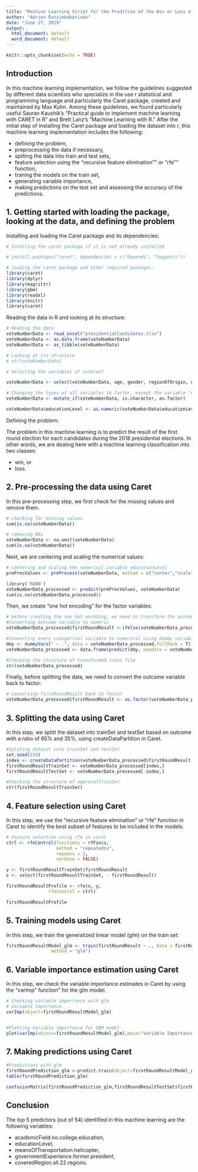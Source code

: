 ```yaml
---
title: "Machine Learning Script for the Predition of the Win or Loss of the Candidates During the First Round"
author: "Adrien Ratsimbaharison"
date: "June 27, 2019"
output:
  html_document: default
  word_document: default
---
```


```r
knitr::opts_chunk$set(echo = TRUE)
```

## Introduction

In this machine learning implementation, we follow the guidelines suggested by different data scientists who specialize in the use r statistical and programming language and particularly the Caret package, created and maintained by Max Kuhn. Among these guidelines, we found particularly useful Saurav Kaushik's "Practical guide to implement machine learning with CARET in R" and Brett Lanz's "Machine Learning with R." After the initial step of installing the Caret package and loading the dataset into r, this machine learning implementation includes the following:

- defining the problem,
- preprocessing the data if necessary,
- spliting the data into train and test sets,
- feature selection using the "recursive feature elimination"" or "rfe"" function,
- traning the models on the train set,
- generating variable importance,
- making predictions on the test set and assessing the accuracy of the predictions.


## 1. Getting started with loading the package, looking at the data, and defining the problem

Installing and loading the Caret package and its dependencies:

```r
# Intalling the caret package if it is not already installed

# install.packages("caret", dependencies = c("Depends", "Suggests"))

# loading the caret package and other required packages:
library(caret)
library(dplyr)
library(magrittr)
library(gbm)
library(readxl)
library(knitr)
library(caret)

```

Reading the data in R and looking at its structure:

```r
# Reading the data
voteNumberData <- read_excel("presidentialCandidates.xlsx")
voteNumberData <- as.data.frame(voteNumberData)
voteNumberData <- as_tibble(voteNumberData)

# Looking at its structure
# str(voteNumberData)

# Selecting the variables of interest

voteNumberData <- select(voteNumberData, age, gender, regionOfOrigin, educationLevel, academicField, professionalOccupation, governmentExperience, campaignIssue1, memberOfTheCollectif, meansOfTransportation, coveredRegion, rallyWithSupertars, tvRadioAdvertising, giftsToVoters, firstRoundResult)

# Changing the types of all variables to factor, except the variable "educationLevel" which should be kept numeric
voteNumberData <- mutate_if(voteNumberData, is.character, as.factor)

voteNumberData$educationLevel <- as.numeric(voteNumberData$educationLevel)

```


Defining the problem:

The problem in this machine learning is to predict the result of the first round election for each candidates during the 2018 presidential elections. In other words, we are dealing here with a machine learning classification into two classes:

- win, or
- loss.



## 2. Pre-processing the data using Caret

In this pre-processing step, we first check for the missing values and remove them. 

```r
# checking for missing values
sum(is.na(voteNumberData))

# removing NAs
voteNumberData <- na.omit(voteNumberData)
sum(is.na(voteNumberData))
```

Next, we are centering and scaling the numerical values:

```r
# centering and scaling the numerical variable educationLevel
preProcValues <- preProcess(voteNumberData, method = c("center","scale"))

library('RANN')
voteNumberData_processed <- predict(preProcValues, voteNumberData)
sum(is.na(voteNumberData_processed))

```


Then, we create "one hot encoding" for the factor variables:

```r
# before creating the one hot encoding, we need to transform the outcome variable to numeric
#Converting outcome variable to numeric
voteNumberData_processed$firstRoundResult <-ifelse(voteNumberData_processed$firstRoundResult=='loss',0,1)

#Converting every categorical variable to numerical using dummy variables
dmy <- dummyVars(" ~ .", data = voteNumberData_processed,fullRank = T)
voteNumberData_processed <- data.frame(predict(dmy, newdata = voteNumberData_processed))

#Checking the structure of transformed train file
str(voteNumberData_processed)
```
Finally, before splitting the data, we need to convert the outcome variable back to factor:

```r
# converting firstRoundResult back to factor
voteNumberData_processed$firstRoundResult <- as.factor(voteNumberData_processed$firstRoundResult)

```


## 3. Splitting the data using Caret


In this step, we splitt the dataset into trainSet and testSet based on outcome with a ratio of 65% and 35%, using createDataPartition in Caret.

```r

#Spliting dataset into trainSet and testSet
set.seed(234)
index <- createDataPartition(voteNumberData_processed$firstRoundResult, p=0.65, list=FALSE)
firstRoundResultTrainSet <- voteNumberData_processed[index,]
firstRoundResultTestSet <- voteNumberData_processed[-index,]

#Checking the structure of approvalTrainSet
str(firstRoundResultTrainSet)

```



## 4. Feature selection using Caret

In this step, we use the "recursive feature elimination" or "rfe" function in Caret to identify the best subset of features to be included in the models.

```r
# Feature selection using rfe in caret
ctrl <- rfeControl(functions = rfFuncs,
                   method = "repeatedcv",
                   repeats = 3,
                   verbose = FALSE)

y <- firstRoundResultTrainSet$firstRoundResult
x <- select(firstRoundResultTrainSet, - firstRoundResult)

firstRoundResultProfile <- rfe(x, y,
                rfeControl = ctrl)

firstRoundResultProfile

```


## 5. Training models using Caret

In this step, we train the generalized linear model (glm) on the train set:

```r


firstRoundResultModel_glm <- train(firstRoundResult ~ ., data = firstRoundResultTrainSet, 
                 method = "glm")


```


## 6. Variable importance estimation using Caret

In this step, we check the variable importance estimates in Caret by using the "varImp" function" for the glm model.


```r
# Checking variable importance with glm
# Variable Importance
varImp(object=firstRoundResultModel_glm)


#Plotting Variable importance for GBM model
plot(varImp(object=firstRoundResultModel_glm),main="Variable Importance Using GBM", top = 10)

```



## 7. Making predictions using Caret

```r
#Predictions with glm
firstRoundPrediction_glm <-predict.train(object=firstRoundResultModel_glm,firstRoundResultTestSet,type="raw")
table(firstRoundPrediction_glm)

confusionMatrix(firstRoundPrediction_glm,firstRoundResultTestSet$firstRoundResult)


```



## Conclusion

The top 5 predictors (out of 54) identified in this machine learning are the following variables:   

- academicField.no.college.education, 
- educationLevel, 
- meansOfTransportation.helicopter, 
- governmentExperience.former.president, 
- coveredRegion.all.22.regions.


   


